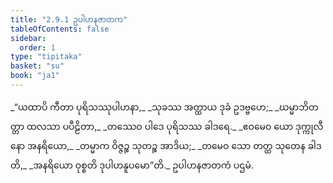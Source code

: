 ```yaml
---
title: "2.9.1 ဥပါဟနဇာတက"
tableOfContents: false
sidebar:
  order: 1
type: "tipitaka"
basket: "su"
book: "ja1"
---
```



<DynamicBreadcrumb />

<Division number="161" book="ja1">

<Paragraph number="602" type="verses" book="ja1">
_“ယထာပိ ကီတာ ပုရိသဿုပါဟနာ,_  
_သုခဿ အတ္ထာယ ဒုခံ ဥဒဗ္ဗဟေ;_  
_ဃမ္မာဘိတတ္တာ ထလသာ ပပီဠိတာ,_  
_တဿေဝ ပါဒေ ပုရိသဿ ခါဒရေ._  

</Paragraph>

</Division>
<Division number="162" book="ja1">

<Paragraph number="603" type="verses" book="ja1">
_ဧဝမေဝ ယော ဒုက္ကုလီနော အနရိယော,_  
_တမ္မာက ဝိဇ္ဇဉ္စ သုတဉ္စ အာဒိယ;_  
_တမေဝ သော တတ္ထ သုတေန ခါဒတိ,_  
_အနရိယော ဝုစ္စတိ ဒုပါဟနူပမော”တိ._  


</Paragraph>
</Division>

<Paragraph number="604" type="center" book="ja1">
ဥပါဟနဇာတကံ ပဌမံ.
</Paragraph>